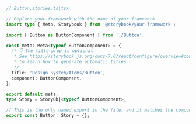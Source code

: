 ```ts
// Button.stories.ts|tsx

// Replace your-framework with the name of your framework
import type { Meta, Storybook } from '@storybook/your-framework';

import { Button as ButtonComponent } from './Button';

const meta: Meta<typeof ButtonComponent> = {
  /* 👇 The title prop is optional.
   * See https://storybook.js.org/docs/7.0/react/configure/overview#configure-story-loading
   * to learn how to generate automatic titles
   */
  title: 'Design System/Atoms/Button',
  component: ButtonComponent,
};

export default meta;
type Story = StoryObj<typeof ButtonComponent>;

// This is the only named export in the file, and it matches the component name
export const Button: Story = {};
```
